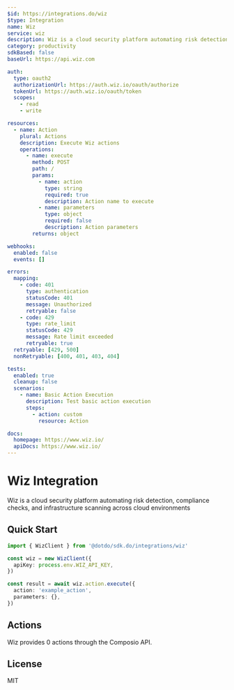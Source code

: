 ```yaml
---
$id: https://integrations.do/wiz
$type: Integration
name: Wiz
service: wiz
description: Wiz is a cloud security platform automating risk detection, compliance checks, and infrastructure scanning across cloud environments
category: productivity
sdkBased: false
baseUrl: https://api.wiz.com

auth:
  type: oauth2
  authorizationUrl: https://auth.wiz.io/oauth/authorize
  tokenUrl: https://auth.wiz.io/oauth/token
  scopes:
    - read
    - write

resources:
  - name: Action
    plural: Actions
    description: Execute Wiz actions
    operations:
      - name: execute
        method: POST
        path: /
        params:
          - name: action
            type: string
            required: true
            description: Action name to execute
          - name: parameters
            type: object
            required: false
            description: Action parameters
        returns: object

webhooks:
  enabled: false
  events: []

errors:
  mapping:
    - code: 401
      type: authentication
      statusCode: 401
      message: Unauthorized
      retryable: false
    - code: 429
      type: rate_limit
      statusCode: 429
      message: Rate limit exceeded
      retryable: true
  retryable: [429, 500]
  nonRetryable: [400, 401, 403, 404]

tests:
  enabled: true
  cleanup: false
  scenarios:
    - name: Basic Action Execution
      description: Test basic action execution
      steps:
        - action: custom
          resource: Action

docs:
  homepage: https://www.wiz.io/
  apiDocs: https://www.wiz.io/
---
```


# Wiz Integration

Wiz is a cloud security platform automating risk detection, compliance checks, and infrastructure scanning across cloud environments

## Quick Start

```typescript
import { WizClient } from '@dotdo/sdk.do/integrations/wiz'

const wiz = new WizClient({
  apiKey: process.env.WIZ_API_KEY,
})

const result = await wiz.action.execute({
  action: 'example_action',
  parameters: {},
})
```

## Actions

Wiz provides 0 actions through the Composio API.

## License

MIT
